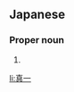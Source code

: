 ==Japanese==
{{ja-kanjitab|しん|いち|yomi=o}}

===Proper noun===
{{ja-pos|proper|しんいち}}

# {{given name|male|lang=ja|sort=しんいち}}

[[li:真一]]